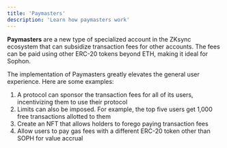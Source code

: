```yaml
---
title: 'Paymasters'
description: 'Learn how paymasters work'
---
```


**Paymasters** are a new type of specialized account in the ZKsync ecosystem that can subsidize transaction fees for other accounts. The fees can be paid using other ERC-20 tokens beyond ETH, making it ideal for Sophon.

The implementation of Paymasters greatly elevates the general user experience. Here are some examples:

1. A protocol can sponsor the transaction fees for all of its users, incentivizing them to use their protocol
2. Limits can also be imposed. For example, the top five users get 1,000 free transactions allotted to them
3. Create an NFT that allows holders to forego paying transaction fees
4. Allow users to pay gas fees with a different ERC-20 token other than SOPH for value accrual
